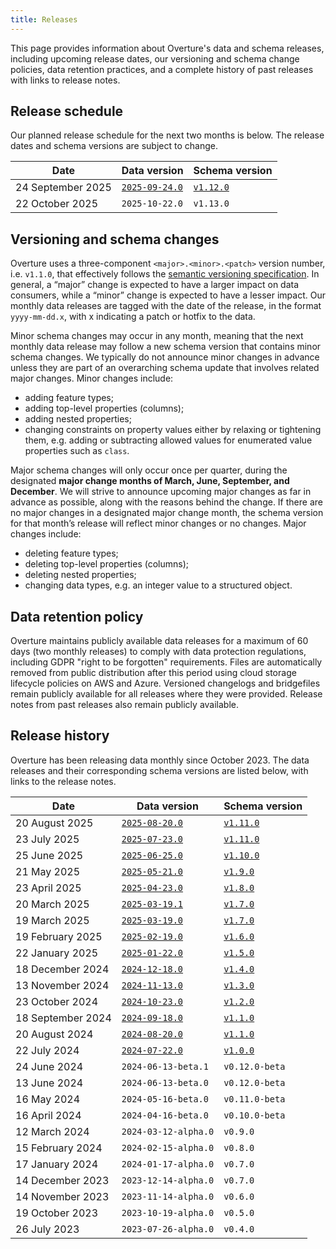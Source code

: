 ```yaml
---
title: Releases
---
```


This page provides information about Overture's data and schema releases, including upcoming release dates, our versioning and schema change policies, data retention practices, and a complete history of past releases with links to release notes.

## Release schedule

Our planned release schedule for the next two months is below. The release dates and schema versions are subject to change.

| Date | Data version | Schema version |
| ----- | ----- | ----- |
| 24 September 2025 | [`2025-09-24.0`](https://docs.overturemaps.org/blog/2025/09/24/release-notes/) | [`v1.12.0`](https://github.com/OvertureMaps/schema/releases/tag/v1.12.0) |
| 22 October 2025 | `2025-10-22.0` | `v1.13.0` | 


## Versioning and schema changes

Overture uses a three-component `<major>.<minor>.<patch>` version number, i.e. `v1.1.0`, that effectively follows the [semantic versioning specification](https://semver.org/spec/v2.0.0.html). In general, a “major” change is expected to have a larger impact on data consumers, while a “minor” change is expected to have a lesser impact. Our monthly data releases are tagged with the date of the release, in the format `yyyy-mm-dd.x`, with x indicating a patch or hotfix to the data. 

Minor schema changes may occur in any month, meaning that the next monthly data release may follow a new schema version that contains minor schema changes. We typically do not announce minor changes in advance unless they are part of an overarching schema update that involves related major changes. Minor changes include: 
- adding feature types; 
- adding top-level properties (columns); 
- adding nested properties; 
- changing constraints on property values either by relaxing or tightening them, e.g. adding or subtracting allowed values for enumerated value properties such as `class`. 

Major schema changes will only occur once per quarter, during the designated **major change months of March, June, September, and December**. We will strive to announce upcoming major changes as far in advance as possible, along with the reasons behind the change. If there are no major changes in a designated major change month, the schema version for that month’s release will reflect minor changes or no changes. Major changes include: 
- deleting feature types;
- deleting top-level properties (columns); 
- deleting nested properties;
- changing data types, e.g. an integer value to a structured object. 

## Data retention policy

Overture maintains publicly available data releases for a maximum of 60 days (two monthly releases) to comply with data protection regulations, including GDPR "right to be forgotten" requirements. Files are automatically removed from public distribution after this period using cloud storage lifecycle policies on AWS and Azure. Versioned changelogs and bridgefiles remain publicly available for all releases where they were provided. Release notes from past releases also remain publicly available.


## Release history

Overture has been releasing data monthly since October 2023. The data releases and their corresponding schema versions are listed below, with links to the release notes. 

| Date | Data version | Schema version |
| ----- | ----- | ----- |
| 20 August 2025 | [`2025-08-20.0`](https://docs.overturemaps.org/blog/2025/08/20/release-notes/) | [`v1.11.0`](https://github.com/OvertureMaps/schema/releases/tag/v1.11.0) |
| 23 July 2025 | [`2025-07-23.0`](https://docs.overturemaps.org/blog/2025/07/23/release-notes/) | [`v1.11.0`](https://github.com/OvertureMaps/schema/releases/tag/v1.11.0) | 
| 25 June 2025	| [`2025-06-25.0`](https://docs.overturemaps.org/blog/2025/06/25/release-notes/) | [`v1.10.0`](https://github.com/OvertureMaps/schema/releases/tag/v1.10.0)| 
| 21 May 2025	| [`2025-05-21.0`](https://docs.overturemaps.org/blog/2025/05/21/release-notes/) | [`v1.9.0`](https://github.com/OvertureMaps/schema/releases/tag/v1.9.0) | 
| 23 April 2025 | [`2025-04-23.0`](https://docs.overturemaps.org/blog/2025/04/23/release-notes/) | [`v1.8.0`](https://github.com/OvertureMaps/schema/releases/tag/v1.8.0) | 
| 20 March 2025 | [`2025-03-19.1`](https://docs.overturemaps.org/blog/2025/03/19/release-notes/) | [`v1.7.0`](https://github.com/OvertureMaps/schema/releases/tag/v1.7.0) |
| 19 March 2025 | [`2025-03-19.0`](https://docs.overturemaps.org/blog/2025/03/19/release-notes/) | [`v1.7.0`](https://github.com/OvertureMaps/schema/releases/tag/v1.7.0) |
| 19 February 2025 | [`2025-02-19.0`](https://docs.overturemaps.org/blog/2025/02/19/release-notes/) | [`v1.6.0`](https://github.com/OvertureMaps/schema/releases/tag/v1.6.0) | 
| 22 January 2025 | [`2025-01-22.0`](https://docs.overturemaps.org/blog/2025/01/22/release-notes/)| [`v1.5.0`](https://github.com/OvertureMaps/schema/releases/tag/v1.5.0) | 
| 18 December 2024 | [`2024-12-18.0`](https://docs.overturemaps.org/blog/2024-12-18.0/) | [`v1.4.0`](https://github.com/OvertureMaps/schema/releases/tag/v1.4.0) |
| 13 November 2024	| [`2024-11-13.0`](https://docs.overturemaps.org/blog/2024-11-13.0/) | [`v1.3.0`](https://github.com/OvertureMaps/schema/releases/tag/v1.3.0) | 
| 23 October 2024 | [`2024-10-23.0`](https://docs.overturemaps.org/blog/2024-10-23.0/) | [`v1.2.0`](https://github.com/OvertureMaps/schema/releases/tag/v1.2.0) | 
| 18 September 2024 | [`2024-09-18.0`](https://docs.overturemaps.org/blog/2024-09-18.0/) | [`v1.1.0`](https://github.com/OvertureMaps/schema/releases/tag/v1.1.0) |
| 20 August 2024	| [`2024-08-20.0`](https://docs.overturemaps.org/blog/2024-08-20.0/) | [`v1.1.0`](https://github.com/OvertureMaps/schema/releases/tag/v1.1.0) | 
| 22 July 2024 | [`2024-07-22.0`](https://docs.overturemaps.org/blog/2024-07-22.0/) | [`v1.0.0`](https://github.com/OvertureMaps/schema/releases/tag/v1.0.0) | 
| 24 June 2024 | `2024-06-13-beta.1` | `v0.12.0-beta` |
| 13 June 2024 | `2024-06-13-beta.0` | `v0.12.0-beta` |
| 16 May 2024	| `2024-05-16-beta.0` | `v0.11.0-beta` | 
| 16 April 2024 | `2024-04-16-beta.0` | `v0.10.0-beta` | 
| 12 March 2024 | `2024-03-12-alpha.0` | `v0.9.0` |
| 15 February 2024	| `2024-02-15-alpha.0` | `v0.8.0` | 
| 17 January 2024 | `2024-01-17-alpha.0` | `v0.7.0` | 
| 14 December 2023 | `2023-12-14-alpha.0` | `v0.7.0` |
| 14 November 2023 | `2023-11-14-alpha.0` | `v0.6.0` |
| 19 October 2023	| `2023-10-19-alpha.0` | `v0.5.0`| 
| 26 July 2023 | `2023-07-26-alpha.0` | `v0.4.0`  | 
